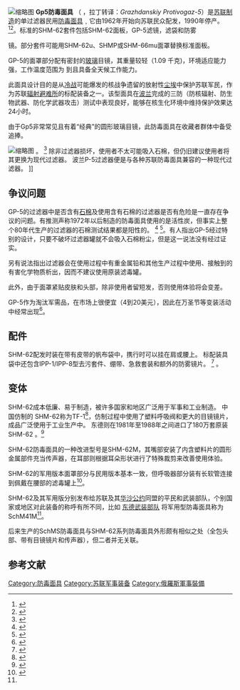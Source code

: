 
[[File:GP-5_Gasmaske.jpg|缩略图]]
'''Gp5防毒面具''' （ {{Lang-rus|Гражда́нский Противога́з-5}}，拉丁转译：''Grazhdanskiy Protivogaz-5''）是[[苏联|苏联制造]]的单过滤器民用[[防毒面具|防毒面具]]﹐它由1962年开始向苏联民众配发，1990年停产。<ref>{{Cite web|title=Gas Mask Buyer’s Guide|url=https://www.mirasafety.com/blogs/news/gas-mask-buyers-guide|accessdate=2020-07-14|work=MIRA Safety|language=en|archive-date=2021-01-29|archive-url=https://web.archive.org/web/20210129134617/https://www.mirasafety.com/blogs/news/gas-mask-buyers-guide|dead-url=no}}</ref><ref name=":0">{{Cite web|title=GP-5|url=http://www.atemschutzddr.de/025ea998a80d98f09/025ea998a80dc71f8/index.html|accessdate=2020-07-14|work=www.atemschutzddr.de|archive-date=2020-12-14|archive-url=https://web.archive.org/web/20201214184242/http://www.atemschutzddr.de/025ea998a80d98f09/025ea998a80dc71f8/index.html|dead-url=no}}</ref>。标准的SHM-62套件包括SHM-62面板，GP-5滤镜，滤袋和防雾 

镜。部分套件可能用SHM-62u、SHMP或SHM-66mu面罩替换标准面板。 

GP-5的面罩部分配有密封的[[玻璃|玻璃]]目镜，其重量较轻（1.09 千克)，环境适应能力强，工作温度范围为 {{convert|-40|°C||abbr=}}到{{convert|114|°C}}且具备全天候工作能力。 

此面具设计目的是从[[冷战|冷战]]可能爆发的核战争遗留的放射性[[放射性落下灰|尘埃]]中保护苏联军民，作为苏联[[放射性落塵避難所|辐射避难所]]的标配装备之一。该型面具在[[波兰|波兰]]完成的三防（防核辐射、防生物武器、防化学武器攻击）测试中表现良好，能够在核生化环境中维持保护效果达24小时。 

由于Gp5非常常见且有着“经典”的圆形玻璃目镜，此防毒面具在收藏者群体中备受追捧。 

[[File:GP-5_Gasmaskenfilter.jpg|缩略图]] 。 <ref>{{Cite web|title=Popular Military Surplus Gas Mask Used for Halloween Contains Deadly Asbestos|url=http://www.mesothelioma.com/news/2013/10/popular-military-surplus-gas-mask-used-for-halloween-contains-deadly-asbestos.htm|accessdate=|author=Griffin|date=24 October 2013|first=Kristen|work=Mesothelioma Cancer Alliance|publisher=|archiveurl=https://web.archive.org/web/20160421115035/http://www.mesothelioma.com/news/2013/10/popular-military-surplus-gas-mask-used-for-halloween-contains-deadly-asbestos.htm|archivedate=2016-04-21|dead-url=yes}}</ref>  除非过滤器损坏，使用者不太可能吸入石棉，但仍旧建议使用者将其更换为现代过滤器。 波兰P-5过滤器便是与各种苏联防毒面具兼容的一种现代过滤器。 ]]

== 争议问题 ==
GP-5的过滤器中是否含有[[石棉|石棉]]及使用含有石棉的过滤器是否有危险是一直存在争议的问题。有推测声称1972年以后制造的防毒面具使用的是活性炭，但事实上整个80年代生产的过滤器的石棉测试结果都是阳性的。 <ref>{{Cite web|title=Halloween Costume Posed Asbestos Risk|url=https://mesothelioma.net/mesothelioma-news/halloween-costume-posed-asbestos-risk/|accessdate=5 September 2018|author=|date=6 November 2013|first=|work=Mesothelioma.net|publisher=|archive-date=2018-09-05|archive-url=https://web.archive.org/web/20180905215123/https://mesothelioma.net/mesothelioma-news/halloween-costume-posed-asbestos-risk/|dead-url=yes}}</ref> <ref>{{Cite web |url=https://vignette.wikia.nocookie.net/gasmaskandrespirator/images/6/6e/Photo_2017-08-09_10-29-35.jpg/revision/latest?cb=20170809093553 |title=存档副本 |accessdate=2020-07-12 |archive-date=2020-11-12 |archive-url=https://web.archive.org/web/20201112021431/https://vignette.wikia.nocookie.net/gasmaskandrespirator/images/6/6e/Photo_2017-08-09_10-29-35.jpg/revision/latest?cb=20170809093553 |dead-url=no }}</ref>{{需要非第一手来源}}。有人指出GP-5经过特别的设计，只要不破坏过滤器罐就不会吸入石棉粉尘，但是这一说法没有经过证实。 

另有说法指出过滤器会在使用过程中有重金属铅和其他生产过程中使用、接触到的有害化学物质析出，因而不建议使用原装滤毒罐。 

此外，由于面罩紧贴皮肤和头部，除非使用者留短发，否则使用体验将会变差。 

GP-5作为淘汰军需品，在市场上很便宜（4到20美元），因此在万圣节等变装活动中经常出现<ref>{{Cite web|title=GP-5 gasmask by Fantasmagoria|url=https://www.devildress.com/gb/masks/475-cyberpunk-metal-accessory-fantasmagoria-gp-5-gasmask.html|accessdate=2020-07-14|work=DevilDress|language=en-gb|archive-date=2020-07-14|archive-url=https://web.archive.org/web/20200714111108/https://www.devildress.com/gb/masks/475-cyberpunk-metal-accessory-fantasmagoria-gp-5-gasmask.html|dead-url=no}}</ref>。  

== 配件 ==
SHM-62配发时装在带有皮带的帆布袋中，携行时可以挂在肩或腰上。 标配装具袋中还包含IPP-1/IPP-8型去污套件、绷带、急救套装和额外的防雾镜片。 <ref>{{Cite web |url=https://www.mil.by/ru/forces/special/rhbz/459/8335/ |title=存档副本 |accessdate=2020-07-12 |archive-date=2020-07-13 |archive-url=https://web.archive.org/web/20200713160352/https://www.mil.by/ru/forces/special/rhbz/459/8335/ |dead-url=no }}</ref> 。

== 变体 ==

SHM-62成本低廉、易于制造，被许多国家和地区广泛用于军事和工业制造。 中国仿制的
SHM-62称为TF-1<ref>{{Cite web|title=TF-1 Gas Mask For Biological and Chemical Agents|url=https://militarydepotusa.com/tf-1-gas-mask-for-biological-and-chemical-agents/|accessdate=2020-07-14|work=Military Depot|language=en|archive-date=2020-07-15|archive-url=https://web.archive.org/web/20200715150832/https://militarydepotusa.com/tf-1-gas-mask-for-biological-and-chemical-agents/|dead-url=no}}</ref>，仿制过程中使用了塑料呼吸阀和更大的目镜镜片，成品广泛使用于工业生产中。 东德则在1981年至1988年之间进口了180万套原装SHM-62
。<ref>{{Cite web |url=http://www.atemschutzddr.de/025ea998a80d98f09/025ea998a80dc71f8/index.html |title=存档副本 |accessdate=2020-07-12 |archive-date=2020-12-14 |archive-url=https://web.archive.org/web/20201214184242/http://www.atemschutzddr.de/025ea998a80d98f09/025ea998a80dc71f8/index.html |dead-url=no }}</ref> 

SHM-62防毒面具的一种改进型号是SHM-62M，其嘴部安装了内含塑料片的圆形金属部件充当传声器，在耳部则根据耳朵形状进行了特殊裁剪来改善使用体验。 

SHM-62的军用版本面罩部分与民用版本基本一致，但呼吸器部分装有长软管连接到佩戴在腰部的滤毒罐上<ref>{{Cite web|title=苏联单兵防化装备一览_附件工具_战甲军品资料网|url=https://www.junpin360.com/html/2016-03-08/4837.html|accessdate=2020-07-14|work=www.junpin360.com|archive-date=2020-07-14|archive-url=https://web.archive.org/web/20200714093419/https://www.junpin360.com/html/2016-03-08/4837.html|dead-url=no}}</ref>。 

SHM-62及其军用版分别发布给苏联及其[[华沙条约组织|华沙公约]]同盟的平民和武装部队，个别国家或地区对此装备的称呼有所不同，比如 [[東德|东德]][[國家人民軍|武装部队]] 将军用型防毒面具称为SchM41M<ref name=":0" />。 

后来生产的SchMS防毒面具与SHM-62系列防毒面具外形颇有相似之处（全包头部、带有目镜镜片和传声器），但二者并无关联。

== 参考文献 ==
{{Reflist}}
[[Category:防毒面具|Category:防毒面具]]
[[Category:苏联军事装备|Category:苏联军事装备]]
[[Category:俄羅斯軍事裝備|Category:俄羅斯軍事裝備]]